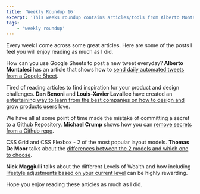```yaml
---
title: 'Weekly Roundup 16'
excerpt: 'This weeks roundup contains articles/tools from Alberto Montalesi, Dan Benoni and Louis-Xavier Lavallee, Michael Crump, and Nick Maggiulli.'
tags:
    - 'weekly roundup'
---
```


Every week I come across some great articles. Here are some of the posts I feel you will enjoy reading as much as I did.

How can you use Google Sheets to post a new tweet everyday? **Alberto Montalesi** has an article that shows how to [send daily automated tweets from a Google Sheet](https://inspiredwebdev.com/article/automate-tweets-from-google-sheet).

Tired of reading articles to find inspiration for your product and design challenges. **Dan Benoni** and **Louis-Xavier Lavallee** have created an [entertaining way to learn from the best companies on how to design and grow products users love](https://growth.design/case-studies/).

We have all at some point of time made the mistake of committing a secret to a Github Repository. **Michael Crump** shows how you can [remove secrets from a Github repo](https://dev.to/mbcrump/remove-passwords-committed-to-github-on-accident-1oj9).

CSS Grid and CSS Flexbox - 2 of the most popular layout models. **Thomas De Moor** talks about the [differences between the 2 models and which one to choose](https://dev.to/x-team/css-grid-vs-flexbox-3pp6).

**Nick Maggiulli** talks about the different Levels of Wealth and how including [lifestyle adjustments based on your current level](https://ofdollarsanddata.com/climbing-the-wealth-ladder/) can be highly rewarding.

Hope you enjoy reading these articles as much as I did.

